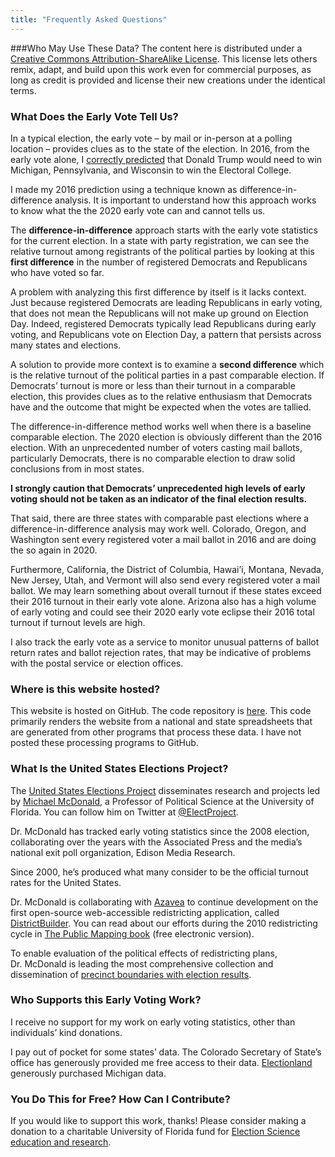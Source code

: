 ```yaml
---
title: "Frequently Asked Questions"
---
```

###Who May Use These Data?
The content here is distributed under a [Creative Commons Attribution-ShareAlike License](https://creativecommons.org/licenses/). This license lets others remix, adapt, and build upon this work even for commercial purposes, as long as credit is provided and license their new creations under the identical terms.

### What Does the Early Vote Tell Us?

In a typical election, the early vote -- by mail or in-person at a polling location -- provides clues as to the state of the election. In 2016, from the early vote alone, I [correctly predicted](https://www.huffpost.com/entry/early-vote-election-eve-p_b_12853864) that Donald Trump would need to win Michigan, Pennsylvania, and Wisconsin to win the Electoral College.

I made my 2016 prediction using a technique known as difference-in-difference analysis. It is important to understand how this approach works to know what the the 2020 early vote can and cannot tells us.

The **difference-in-difference** approach starts with the early vote statistics for the current election. In a state with party registration, we can see the relative turnout among registrants of the political parties by looking at this **first difference** in the number of registered Democrats and Republicans who have voted so far. 

A problem with analyzing this first difference by itself is it lacks context. Just because registered Democrats are leading Republicans in early voting, that does not mean the Republicans will not make up ground on Election Day. Indeed, registered Democrats typically lead Republicans during early voting, and Republicans vote on Election Day, a pattern that persists across many states and elections.

A solution to provide more context is to examine a **second difference** which is the relative turnout of the political parties in a past comparable election. If Democrats' turnout is more or less than their turnout in a comparable election, this provides clues as to the relative enthusiasm that Democrats have and the outcome that might be expected when the votes are tallied.

The difference-in-difference method works well when there is a baseline comparable election. The 2020 election is obviously different than the 2016 election. With an unprecedented number of voters casting mail ballots, particularly Democrats, there is no comparable election to draw solid conclusions from in most states. 

**I strongly caution that Democrats' unprecedented high levels of early voting should not be taken as an indicator of the final election results.**

That said, there are three states with comparable past elections where a difference-in-difference analysis may work well. Colorado, Oregon, and Washington sent every registered voter a mail ballot in 2016 and are doing the so again in 2020.

Furthermore, California, the District of Columbia, Hawai'i, Montana, Nevada, New Jersey, Utah, and Vermont will also send every registered voter a mail ballot. We may learn something about overall turnout if these states exceed their 2016 turnout in their early vote alone. Arizona also has a high volume of early voting and could see their 2020 early vote eclipse their 2016 total turnout if turnout levels are high.

I also track the early vote as a service to monitor unusual patterns of ballot return rates and ballot rejection rates, that may be indicative of problems with the postal service or election offices.

### Where is this website hosted?

This website is hosted on GitHub. The code repository is [here](https://github.com/ElectProject/Early-Vote-2020G). This code primarily renders the website from a national and state spreadsheets that are generated from other programs that process these data. I have not posted these processing programs to GitHub.

### What Is the United States Elections Project?

The [United States Elections Project](http://www.electproject.org/) disseminates research and projects led by [Michael McDonald](https://sites.google.com/site/uselectionsproject/dr-mcdonald-bio), a Professor of Political Science at the University of Florida. You can follow him on Twitter at [\@ElectProject](https://twitter.com/ElectProject).

Dr. McDonald has tracked early voting statistics since the 2008 election, collaborating over the years with the Associated Press and the media's national exit poll organization, Edison Media Research.

Since 2000, he's produced what many consider to be the official turnout rates for the United States.

Dr. McDonald is collaborating with [Azavea](https://www.azavea.com/) to continue development on the first open-source web-accessible redistricting application, called [DistrictBuilder](https://www.districtbuilder.org/). You can read about our efforts during the 2010 redistricting cycle in [The Public Mapping book](https://cornellopen.org/9781501738548/the-public-mapping-project/) (free electronic version).

To enable evaluation of the political effects of redistricting plans, Dr. McDonald is leading the most comprehensive collection and dissemination of [precinct boundaries with election results](https://dataverse.harvard.edu/dataverse/electionscience).

### Who Supports this Early Voting Work?

I receive no support for my work on early voting statistics, other than individuals' kind donations. 

I pay out of pocket for some states' data. The Colorado Secretary of State's office has generously provided me free access to their data. [Electionland](https://www.propublica.org/electionland) generously purchased Michigan data.

### You Do This for Free? How Can I Contribute?

If you would like to support this work, thanks! Please consider making a donation to a charitable University of Florida fund for [Election Science education and research](https://www.uff.ufl.edu/giving-opportunities/023435-uf-election-science-group-fund/).